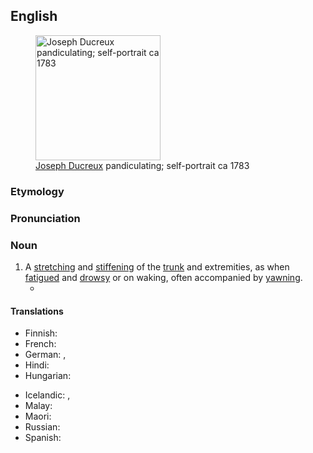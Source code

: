 ==English==
[[Image:Joseph Ducreux (French - Self-Portrait, Yawning - Google Art Project.jpg|thumb|200px|right|[[w:Joseph Ducreux|Joseph Ducreux]] pandiculating; self-portrait ca 1783]]

===Etymology===
{{suffix|en|pandiculate|ion}}

===Pronunciation===
{{rhymes|en|eɪʃən}}

===Noun===
{{en-noun|~}}

# A [[stretch]]ing and [[stiffen]]ing of the [[trunk]] and extremities, as when [[fatigue]]d and [[drowsy]] or on waking, often accompanied by [[yawn]]ing.
#* {{quote-book|en|year=1993|author=John Banville|title=Ghosts|passage=If I were a visitor from another planet - but then, am I not a visitor from another planet? - I think that of all the earthlings' quirks it is the act of '''pandiculation''' that would surprise and fascinate me most, that slow stretch and then the soundless ape-howl, in which they indulge themselves with such languorous relish.}}

====Translations====
{{trans-top|stretching and stiffening of the trunk and extremities as when fatigued and drowsy}}
* Finnish: {{t|fi|venyttely}}
* French: {{t+|fr|pandiculation|f}}
* German: {{t|de|Räkeln}}, {{t+|de|Strecken}}
* Hindi: {{t|hi|अंगड़ाई|f}}
* Hungarian: {{t-needed|hu}}
{{trans-mid}}
* Icelandic: {{t|is|syfjuteygjur|f-p}}, {{t|is|morgunteygjur|f-p}}
* Malay: {{t|ms|menggeliat}}
* Maori: {{t|mi|taiaroa}}
* Russian: {{t-needed|ru}}
* Spanish: {{t+|es|estiramiento|m}}
{{trans-bottom}}

{{Webster 1913}}